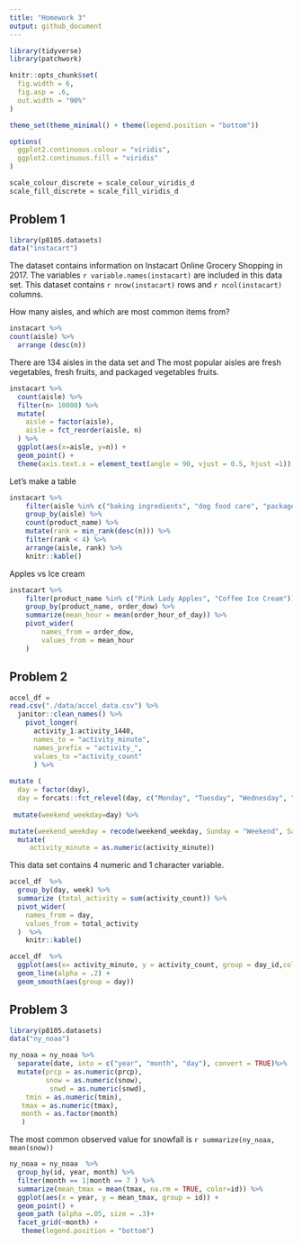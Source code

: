 ```yaml
---
title: "Homework 3"
output: github_document
---
```


```r
library(tidyverse)
library(patchwork)
```

```r

knitr::opts_chunk$set(
  fig.width = 6,
  fig.asp = .6,
  out.width = "90%"
)

theme_set(theme_minimal() + theme(legend.position = "bottom"))

options(
  ggplot2.continuous.colour = "viridis",
  ggplot2.continuous.fill = "viridis"
)

scale_colour_discrete = scale_colour_viridis_d
scale_fill_discrete = scale_fill_viridis_d
```

## Problem 1 

```r
library(p8105.datasets)
data("instacart")
```

The dataset contains information on Instacart Online Grocery Shopping in 2017. The variables `r variable.names(instacart)` are included in this data set. 
This dataset contains `r nrow(instacart)` rows and `r ncol(instacart)` columns. 

How many aisles, and which are most common items from? 

```r
instacart %>%
count(aisle) %>%
  arrange (desc(n))

```

There are 134 aisles in the data set and The most popular aisles are fresh vegetables, fresh fruits, and packaged vegetables fruits. 

```r
instacart %>%
  count(aisle) %>% 
  filter(n> 10000) %>% 
  mutate(
    aisle = factor(aisle),
    aisle = fct_reorder(aisle, n)
  ) %>%
  ggplot(aes(x=aisle, y=n)) +
  geom_point() + 
  theme(axis.text.x = element_text(angle = 90, vjust = 0.5, hjust =1))
```

Let's make a table

```r
instacart %>% 
	filter(aisle %in% c("baking ingredients", "dog food care", "packaged vegetables fruits")) %>% 
	group_by(aisle) %>% 
	count(product_name) %>% 
	mutate(rank = min_rank(desc(n))) %>% 
	filter(rank < 4) %>% 
	arrange(aisle, rank) %>% 
	knitr::kable()
```

Apples vs Ice cream

```r
instacart %>% 
	filter(product_name %in% c("Pink Lady Apples", "Coffee Ice Cream")) %>% 
	group_by(product_name, order_dow) %>% 
	summarize(mean_hour = mean(order_hour_of_day)) %>% 
	pivot_wider(
		names_from = order_dow,
		values_from = mean_hour
	)
```



## Problem 2

```r
accel_df = 
read.csv("./data/accel_data.csv") %>%
  janitor::clean_names() %>%
    pivot_longer(
      activity_1:activity_1440, 
      names_to = "activity_minute", 
      names_prefix = "activity_", 
      values_to ="activity_count"
      ) %>%
  
mutate (
  day = factor(day), 
  day = forcats::fct_relevel(day, c("Monday", "Tuesday", "Wednesday", "Thursday", "Friday", "Saturday", "Sunday"))) %>%
    
 mutate(weekend_weekday=day) %>%

mutate(weekend_weekday = recode(weekend_weekday, Sunday = "Weekend", Saturday = "Weekend", Friday = "Weekday",Thursday = "Weekday", Wednesday = "Weekday", Tuesday = "Weekday", Monday = "Weekday")) %>%
  mutate(
     activity_minute = as.numeric(activity_minute))


```


This data set contains 4 numeric and 1 character variable. 

```r
accel_df  %>%
  group_by(day, week) %>%
  summarize (total_activity = sum(activity_count)) %>%
  pivot_wider(
    names_from = day, 
    values_from = total_activity
  )  %>%
  	knitr::kable()


```


```r
accel_df  %>%
  ggplot(aes(x= activity_minute, y = activity_count, group = day_id,color=day)) + 
  geom_line(alpha = .2) +
  geom_smooth(aes(group = day)) 

```

## Problem 3

```r
library(p8105.datasets)
data("ny_noaa")
```

```r
ny_noaa = ny_noaa %>%
  separate(date, into = c("year", "month", "day"), convert = TRUE)%>%
  mutate(prcp = as.numeric(prcp), 
         snow = as.numeric(snow), 
          snwd = as.numeric(snwd), 
    tmin = as.numeric(tmin), 
   tmax = as.numeric(tmax),
   month = as.factor(month)
   ) 
```

The most common observed value for snowfall is `r summarize(ny_noaa, mean(snow))` 

```r
ny_noaa = ny_noaa  %>%
  group_by(id, year, month) %>%
  filter(month == 1|month == 7 ) %>%
  summarize(mean_tmax = mean(tmax, na.rm = TRUE, color=id)) %>%
  ggplot(aes(x = year, y = mean_tmax, group = id)) + 
  geom_point() +
  geom_path (alpha =.05, size = .3)+
  facet_grid(~month) +
   theme(legend.position = "bottom")

```


